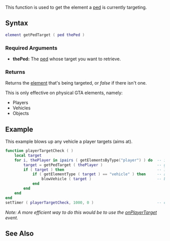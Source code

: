 
{{Server client function}}
This function is used to get the element a [[/ped.md|ped]] is currently targeting.

==Syntax==
<syntaxhighlight lang="lua">
element getPedTarget ( ped thePed )
</syntaxhighlight>

{{OOP||[[/ped.md|ped]]:getTarget}}
===Required Arguments===
*'''thePed:''' The [[/ped.md|ped]] whose target you want to retrieve.

===Returns===
Returns the [[/element.md|element]] that's being targeted, or ''false'' if there isn't one.

This is only effective on physical GTA elements, namely:
* Players
* Vehicles
* Objects

==Example==
<section name="Server" class="server" show="true">
This example blows up any vehicle a player targets (aims at).
<syntaxhighlight lang="lua">
function playerTargetCheck ( )
    local target
    for i, thePlayer in ipairs ( getElementsByType("player") ) do  -- iterate over all players
        target = getPedTarget ( thePlayer )                        -- get the target of the current player
        if ( target ) then                                         -- if there was a target
            if ( getElementType ( target ) == "vehicle" ) then     -- and the target is a vehicle
                blowVehicle ( target )                             -- blow it up
            end
        end
    end
end
setTimer ( playerTargetCheck, 1000, 0 )                            -- call the check function every second
</syntaxhighlight>
''Note: A more efficient way to do this would be to use the [[/onPlayerTarget.md|onPlayerTarget]] event.''
</section>

==See Also==
{{Ped_functions}}